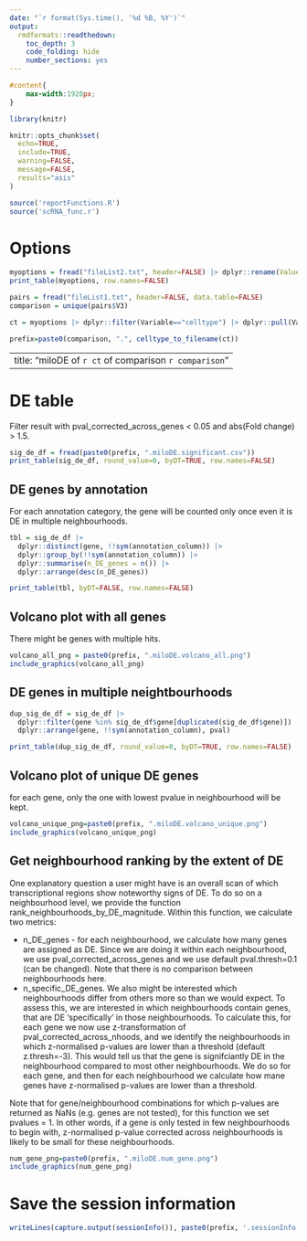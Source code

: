 ```yaml
---
date: "`r format(Sys.time(), '%d %B, %Y')`"
output: 
  rmdformats::readthedown:
    toc_depth: 3
    code_folding: hide
    number_sections: yes
---
```


```css
#content{
    max-width:1920px;
}
```

```r
library(knitr)

knitr::opts_chunk$set(
  echo=TRUE, 
  include=TRUE, 
  warning=FALSE, 
  message=FALSE, 
  results="asis"
)

source('reportFunctions.R')
source('scRNA_func.r')
```

# Options

```r
myoptions = fread("fileList2.txt", header=FALSE) |> dplyr::rename(Value=V1, Variable=V2) |> dplyr::select(Variable, Value)
print_table(myoptions, row.names=FALSE)
```

```r
pairs = fread("fileList1.txt", header=FALSE, data.table=FALSE)
comparison = unique(pairs$V3)

ct = myoptions |> dplyr::filter(Variable=="celltype") |> dplyr::pull(Value)

prefix=paste0(comparison, ".", celltype_to_filename(ct))
```

---
title: "miloDE of `r ct` of comparison `r comparison`"
---

# DE table

Filter result with pval_corrected_across_genes < 0.05 and abs(Fold change) > 1.5.

```r
sig_de_df = fread(paste0(prefix, ".miloDE.significant.csv"))
print_table(sig_de_df, round_value=0, byDT=TRUE, row.names=FALSE)
```

## DE genes by annotation

For each annotation category, the gene will be counted only once even it is DE in multiple neighbourhoods.

```r
tbl = sig_de_df |> 
  dplyr::distinct(gene, !!sym(annotation_column)) |>
  dplyr::group_by(!!sym(annotation_column)) |>
  dplyr::summarise(n_DE_genes = n()) |>
  dplyr::arrange(desc(n_DE_genes))

print_table(tbl, byDT=FALSE, row.names=FALSE)
```

## Volcano plot with all genes 

There might be genes with multiple hits.

```r
volcano_all_png = paste0(prefix, ".miloDE.volcano_all.png")
include_graphics(volcano_all_png)
```

## DE genes in multiple neightbourhoods

```r
dup_sig_de_df = sig_de_df |> 
  dplyr::filter(gene %in% sig_de_df$gene[duplicated(sig_de_df$gene)]) |>
  dplyr::arrange(gene, !!sym(annotation_column), pval)

print_table(dup_sig_de_df, round_value=0, byDT=TRUE, row.names=FALSE)
```

## Volcano plot of unique DE genes 

for each gene, only the one with lowest pvalue in neighbourhood will be kept.

```r
volcano_unique_png=paste0(prefix, ".miloDE.volcano_unique.png")
include_graphics(volcano_unique_png)
```

## Get neighbourhood ranking by the extent of DE

One explanatory question a user might have is an overall scan of which transcriptional regions show noteworthy signs of DE. To do so on a neighbourhood level, we provide the function rank_neighbourhoods_by_DE_magnitude. Within this function, we calculate two metrics:

- n_DE_genes - for each neighbourhood, we calculate how many genes are assigned as DE. Since we are doing it within each neighbourhood, we use pval_corrected_across_genes and we use default pval.thresh=0.1 (can be changed). Note that there is no comparison between neighbourhoods here.
- n_specific_DE_genes. We also might be interested which neighbourhoods differ from others more so than we would expect. To assess this, we are interested in which neighbourhoods contain genes, that are DE ‘specifically’ in those neighbourhoods. To calculate this, for each gene we now use z-transformation of pval_corrected_across_nhoods, and we identify the neighbourhoods in which z-normalised p-values are lower than a threshold (default z.thresh=-3). This would tell us that the gene is signifciantly DE in the neighbourhood compared to most other neighbourhoods. We do so for each gene, and then for each neighbourhood we calculate how mane genes have z-normalised p-values are lower than a threshold.

Note that for gene/neighbourhood combinations for which p-values are returned as NaNs (e.g. genes are not tested), for this function we set pvalues = 1. In other words, if a gene is only tested in few neighbourhoods to begin with, z-normalised p-value corrected across neighbourhoods is likely to be small for these neighbourhoods.

```r
num_gene_png=paste0(prefix, ".miloDE.num_gene.png")
include_graphics(num_gene_png)
```

# Save the session information

```r
writeLines(capture.output(sessionInfo()), paste0(prefix, '.sessionInfo.txt'))
```
